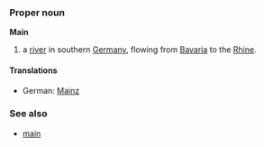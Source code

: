 ===Proper noun===
'''Main'''

# a [[river]] in southern [[Germany]], flowing from [[Bavaria]] to the [[Rhine]].

====Translations====
*German: [[Mainz]]

=== See also ===
*[[main]]